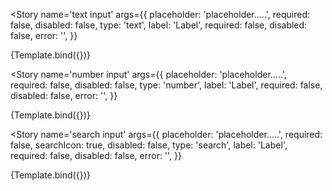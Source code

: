 
<Meta title='XT-UI-Kit-Components/Input' component={Input} />


<Story
  name='text input'
  args={{
    placeholder: 'placeholder.....',
    required: false,
    disabled: false,
    type: 'text',
    label: 'Label',
    required: false,
    disabled: false,
    error: '',
  }}
>
  {Template.bind({})}
</Story>

<Story
  name='number input'
  args={{
    placeholder: 'placeholder.....',
    required: false,
    disabled: false,
    type: 'number',
    label: 'Label',
    required: false,
    disabled: false,
    error: '',
  }}
>
  {Template.bind({})}
</Story>

<Story
  name='search input'
  args={{
    placeholder: 'placeholder.....',
    required: false,
    searchIcon: true,
    disabled: false,
    type: 'search',
    label: 'Label',
    required: false,
    disabled: false,
    error: '',
  }}
>
  {Template.bind({})}
</Story>
